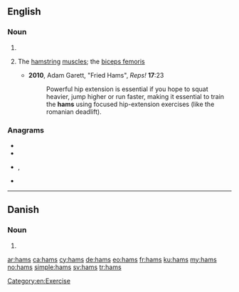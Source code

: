 ==English==

===Noun===
{{head|en|noun plural form}}

# {{plural of|ham|lang=en}}
# {{lb|en|exercise|slang}} The [[hamstring]] [[muscle]]s; the [[biceps femoris]]
#* '''2010''', Adam Garett, "Fried Hams", ''Reps!'' '''17''':23
#*: Powerful hip extension is essential if you hope to squat heavier, jump higher or run faster, making it essential to train the '''hams''' using focused hip-extension exercises (like the romanian deadlift).

===Anagrams===
* {{l|en|AMHS}}
* {{l|en|HMAS}}
* {{l|en|mash}}, {{l|en|MASH}}
* {{l|en|sham}}

[[Category:en:Exercise]]

----

==Danish==

===Noun===
{{head|da|noun form|g=c}}

# {{genitive singular indefinite of|ham|lang=da}}

[[ar:hams]]
[[ca:hams]]
[[cy:hams]]
[[de:hams]]
[[eo:hams]]
[[fr:hams]]
[[ku:hams]]
[[my:hams]]
[[no:hams]]
[[simple:hams]]
[[sv:hams]]
[[tr:hams]]